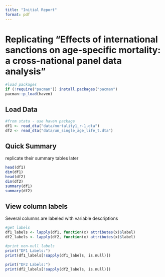 ```yaml
---
title: "Initial Report"
format: pdf
---
```


# Replicating "Effects of international sanctions on age-specific mortality: a cross-national panel data analysis"
```r
#load packages
if (!require("pacman")) install.packages("pacman")
pacman::p_load(haven)
```

## Load Data
```r
#from stata - use haven package
df1 <- read_dta("data/mortality1_r-1.dta")
df2 <- read_dta("data/un_single_age_life_t.dta")
```

## Quick Summary
replicate their summary tables later
```r
head(df1)
dim(df1)
head(df2)
dim(df2)
summary(df1)
summary(df2)
```

## View column labels
Several columns are labeled with variable descriptions
```r
#get labels
df1_labels <- lapply(df1, function(x) attributes(x)$label)
df2_labels <- lapply(df2, function(x) attributes(x)$label)

#print non-null labels
print("DF1 Labels:")
print(df1_labels[!sapply(df1_labels, is.null)])

print("DF2 Labels:")
print(df2_labels[!sapply(df2_labels, is.null)])
```

